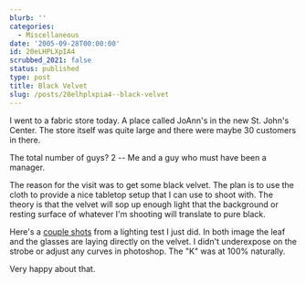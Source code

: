 ```yaml
---
blurb: ''
categories:
  - Miscellaneous
date: '2005-09-28T00:00:00'
id: 20eLHPLXpIA4
scrubbed_2021: false
status: published
type: post
title: Black Velvet
slug: /posts/20elhplxpia4--black-velvet
---
```


I went to a fabric store today. A place called JoAnn's in the new St. John's Center. The store itself was quite large and there were maybe 30 customers in there. 

The total number of guys? 2 -- Me and a guy who must have been a manager.  

The reason for the visit was to get some black velvet. The plan is to use the cloth to provide a nice tabletop setup that I can use to
shoot with. The theory is that the velvet will sop up enough light
that the background or resting surface of whatever I'm shooting
will translate to pure black.  

Here's a [couple shots](http://www.alanwsmith.com/gallery/v/private/velvet_test_2005_09_28/) from a lighting test I just did. In both image the leaf and the glasses are laying directly on the velvet. I didn't underexpose on the strobe or adjust any curves in photoshop. The "K" was at 100% 
naturally.  

Very happy about that.
